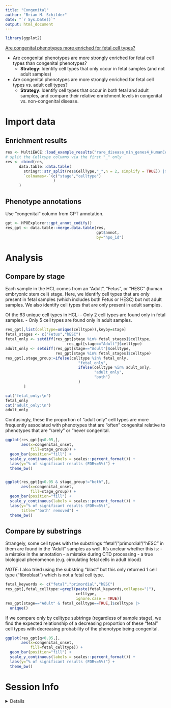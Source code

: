 ```yaml
---
title: "Congenital"
author: "Brian M. Schilder"
date: "`r Sys.Date()`"
output: html_document
---
```


```r
library(ggplot2)
```


[Are congenital phenotypes more enriched for fetal cell types?](https://github.com/neurogenomics/rare_disease_celltyping/issues/47)

- Are congenital phenotypes are more strongly enriched for fetal cell types than congenital phenotypes?
  - **Strategy**: Identify cell types that only occur in fetal samples (and not adult samples)
- Are congenital phenotypes are more strongly enriched for fetal cell types vs. adult cell types?
  - **Strategy**: Identify cell types that occur in both fetal and adult samples, and compare their relative enrichment levels in congenital vs. non-congenital disease.

# Import data

## Enrichment results
```r
res <- MultiEWCE::load_example_results("rare_disease_min_genes4_HumanCellLandscape.rds")
# split the Celltype columns via the first "_" only
res <- cbind(res,
      data.table::data.table(
        stringr::str_split(res$CellType,"_",n = 2, simplify = TRUE)) |> 
        `colnames<-`(c("stage","celltype")
                     )
      )
```

## Phenotype annotations
Use "congenital" column from GPT annotation.

```r
gpt <- HPOExplorer::gpt_annot_codify()
res_gpt <- data.table::merge.data.table(res, 
                                        gpt$annot,
                                        by="hpo_id")
```

# Analysis 

## Compare by stage

Each sample in the HCL comes from an "Adult", "Fetus", or "HESC" 
(human embryonic stem cell) stage. Here, we identify cell types that
are only present in fetal samples (which includes both Fetus or HESC)
but not adult samples.
We also identify cell types that are only present in adult samples.

Of the 63 unique cell types in HCL:
- Only 2 cell types are found only in fetal samples.
- Only 5 cell types are found only in adult samples.

```r
res_gpt[,list(celltype=unique(celltype)),keyby=stage]
fetal_stages <- c("Fetus","hESC")
fetal_only <- setdiff(res_gpt[stage %in% fetal_stages]$celltype,
                           res_gpt[stage=="Adult"]$celltype)
adult_only <- setdiff(res_gpt[stage=="Adult"]$celltype,
                      res_gpt[stage %in% fetal_stages]$celltype)
res_gpt[,stage_group:=ifelse(celltype %in% fetal_only,
                                "fetal_only",
                                ifelse(celltype %in% adult_only,
                                       "adult_only",
                                       "both")
                                )
        ]

cat("fetal_only:\n")
fetal_only
cat("adult_only:\n")
adult_only
```


Confusingly, these the proportion of "adult only" cell types are
more frequently associated with phenotypes that are "often" congenital 
relative to phenotypes that are "rarely" or "never congenital.

```r
ggplot(res_gpt[q<0.05,],
       aes(x=congenital_onset,
           fill=stage_group)) +
  geom_bar(position="fill") +
  scale_y_continuous(labels = scales::percent_format()) +
  labs(y="% of significant results (FDR<=5%)") +
  theme_bw()  


ggplot(res_gpt[q<0.05 & stage_group!="both",],
       aes(x=congenital_onset,
           fill=stage_group)) +
  geom_bar(position="fill") +
  scale_y_continuous(labels = scales::percent_format()) +
  labs(y="% of significant results (FDR<=5%)",
       title="'both' removed") +
  theme_bw()  

```


 

## Compare by substrings


Strangely, some cell types with the substrings "fetal"/"primordial"/"hESC" in them are found in the 
"Adult" samples as well. It's unclear whether this is:
- a mistake in the annotation
- a mistake during CTD processing
- a true biological phenomenon (e.g. circulating fetal cells in adult blood)

*NOTE*: I also tried using the substring "blast" but this only returned 1 cell type
("fibroblast") which is not a fetal cell type.

```r
fetal_keywords <- c("fetal","primordial","hESC")
res_gpt[,fetal_celltype:=grepl(paste(fetal_keywords,collapse="|"),
                               celltype,
                               ignore.case = TRUE)]
res_gpt[stage=="Adult" & fetal_celltype==TRUE,]$celltype |>
  unique()
```

If we compare only by celltype subtrings (regardless of sample stage), 
we find the expected relationship of a decreasing proportion of these "fetal" 
cell types with decreasing probability of the phenotype being congenital.

```r
ggplot(res_gpt[q<0.05,],
       aes(x=congenital_onset,
           fill=fetal_celltype)) +
  geom_bar(position="fill") +
  scale_y_continuous(labels = scales::percent_format()) +
  labs(y="% of significant results (FDR<=5%)") +
  theme_bw()   

```



# Session Info

<details>
```r
sessionInfo()
```
</details>
